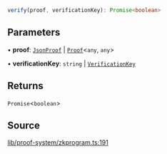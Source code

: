 ```ts
verify(proof, verificationKey): Promise<boolean>
```

## Parameters

• **proof**: [`JsonProof`](../type-aliases/JsonProof.mdx) \| [`Proof`](../classes/Proof.mdx)\<`any`, `any`\>

• **verificationKey**: `string` \| [`VerificationKey`](../classes/VerificationKey.mdx)

## Returns

`Promise`\<`boolean`\>

## Source

[lib/proof-system/zkprogram.ts:191](https://github.com/o1-labs/o1js/blob/ccbd5fd4525adaf6c1f07bef7847d7bac67c71b5/src/lib/proof-system/zkprogram.ts#L191)
